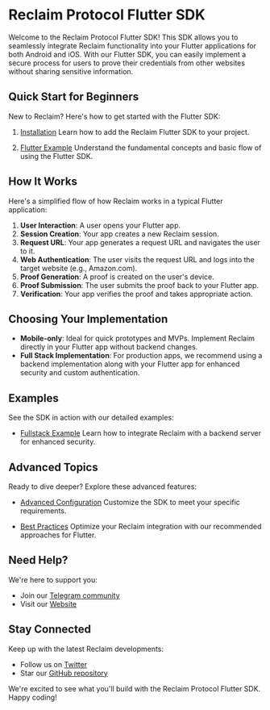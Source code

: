 # Reclaim Protocol Flutter SDK

Welcome to the Reclaim Protocol Flutter SDK! This SDK allows you to seamlessly integrate Reclaim functionality into your Flutter applications for both Android and iOS. With our Flutter SDK, you can easily implement a secure process for users to prove their credentials from other websites without sharing sensitive information.

## Quick Start for Beginners

New to Reclaim? Here's how to get started with the Flutter SDK:

1. [Installation](./flutter/installation)
   Learn how to add the Reclaim Flutter SDK to your project.

2. [Flutter Example](./flutter/flutter-example)
   Understand the fundamental concepts and basic flow of using the Flutter SDK.

## How It Works

Here's a simplified flow of how Reclaim works in a typical Flutter application:

1. **User Interaction**: A user opens your Flutter app.
2. **Session Creation**: Your app creates a new Reclaim session.
3. **Request URL**: Your app generates a request URL and navigates the user to it.
4. **Web Authentication**: The user visits the request URL and logs into the target website (e.g., Amazon.com).
5. **Proof Generation**: A proof is created on the user's device.
6. **Proof Submission**: The user submits the proof back to your Flutter app.
7. **Verification**: Your app verifies the proof and takes appropriate action.

## Choosing Your Implementation

- **Mobile-only**: Ideal for quick prototypes and MVPs. Implement Reclaim directly in your Flutter app without backend changes.
- **Full Stack Implementation**: For production apps, we recommend using a backend implementation along with your Flutter app for enhanced security and custom authentication.

## Examples

See the SDK in action with our detailed examples:

- [Fullstack Example](./flutter/fullstack-example)
  Learn how to integrate Reclaim with a backend server for enhanced security.

## Advanced Topics

Ready to dive deeper? Explore these advanced features:

- [Advanced Configuration](../advance-configurations/advance-options)
   Customize the SDK to meet your specific requirements.

- [Best Practices](./flutter/best-practices)
   Optimize your Reclaim integration with our recommended approaches for Flutter.

## Need Help?

We're here to support you:

- Join our [Telegram community](https://t.me/protocolreclaim)
- Visit our [Website](https://reclaimprotocol.org)

## Stay Connected

Keep up with the latest Reclaim developments:

- Follow us on [Twitter](https://twitter.com/reclaimprotocol)
- Star our [GitHub repository](https://github.com/reclaimprotocol/reclaim-flutter-sdk/)

We're excited to see what you'll build with the Reclaim Protocol Flutter SDK. Happy coding!
